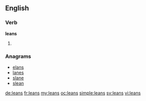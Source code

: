 ==English==

===Verb===
'''leans'''

# {{third-person singular of|lean}}

===Anagrams===
* [[elans#English|elans]]
* [[lanes#English|lanes]]
* [[slane#English|slane]]
* [[slean#English|slean]]

[[de:leans]]
[[fr:leans]]
[[my:leans]]
[[oc:leans]]
[[simple:leans]]
[[sv:leans]]
[[vi:leans]]
